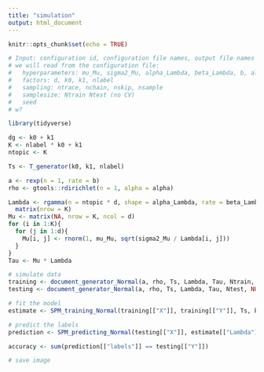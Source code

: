 ```yaml
---
title: "simulation"
output: html_document
---
```


```r
knitr::opts_chunk$set(echo = TRUE)
```

```r
# Input: configuration id, configuration file names, output file names
# we will read from the configuration file:
#   hyperparameters: mu_Mu, sigma2_Mu, alpha_Lambda, beta_Lambda, b, alpha
#   factors: d, k0, k1, nlabel
#   sampling: ntrace, nchain, nskip, nsample
#   samplesize: Ntrain Ntest (no CV)
#   seed
# w?

```
```r
library(tidyverse)
```

```r
dg <- k0 + k1
K <- nlabel * k0 + k1
ntopic <- K

Ts <- T_generator(k0, k1, nlabel)

a <- rexp(n = 1, rate = b)
rho <- gtools::rdirichlet(n = 1, alpha = alpha)

Lambda <- rgamma(n = ntopic * d, shape = alpha_Lambda, rate = beta_Lambda) %>%
  matrix(nrow = K)
Mu <- matrix(NA, nrow = K, ncol = d)
for (i in 1:K){
  for (j in 1:d){
    Mu[i, j] <- rnorm(1, mu_Mu, sqrt(sigma2_Mu / Lambda[i, j]))
  }
}
Tau <- Mu * Lambda
```


```r
# simulate data
training <- document_generator_Normal(a, rho, Ts, Lambda, Tau, Ntrain, NULL, seed)
testing <- document_generator_Normal(a, rho, Ts, Lambda, Tau, Ntest, NULL, seed)

# fit the model
estimate <- SPM_training_Normal(training[["X"]], training[["Y"]], Ts, b, alpha, mu_Mu, sigma2_Mu, alpha_Lambda, beta_Lambda, ntrace, nchain, nskip)

# predict the labels
prediction <- SPM_predicting_Normal(testing[["X"]], estimate[["Lambda"]], estimate[["Mu"]], estimate[["a"]], estimate[["rho"]], Ts, nsample, seed, w = NULL) 

accuracy <- sum(prediction[["labels"]] == testing[["Y"]])

# save image
```




